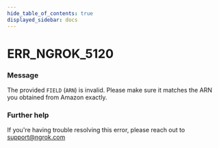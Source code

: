 ```yaml
---
hide_table_of_contents: true
displayed_sidebar: docs
---
```



# ERR_NGROK_5120

### Message

The provided `FIELD` (`ARN`) is invalid. Please make sure it matches the ARN you obtained from Amazon exactly.

<ErrorDetails error="err_ngrok_5120" />

### Further help

If you're having trouble resolving this error, please reach out to [support@ngrok.com](mailto:support@ngrok.com?subject=Help%20with%20ERR_NGROK_5120)

